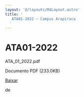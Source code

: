 ```yaml
---
layout: '@/layouts/MdLayout.astro'
title: '
   ATA01-2022 — Campus Arapiraca
  '
---
```




ATA01-2022
==========












 ATA\_01\_2022.pdf
   

 Documento PDF
 (233.0KB)
 

[Baixar](https://arapiraca.ufal.br/graduacao/ciencia-da-computacao/documentos/atas-do-colegiado-e-nde/colegiado/2022/ata_01_2022.pdf/%40%40download/file/ATA_01_2022.pdf) 



























 de
 

















